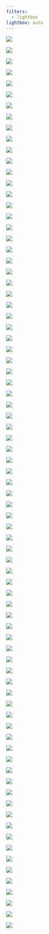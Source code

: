 ```yaml
---
filters:
  - lightbox
lightbox: auto
---
```


::: {layout="[[1, 1], [1]]"}
![](images/watermark/amblyrhynchus_cristatus_watermarked.jpg){group="my-gallery"}

![](images/watermark/california_sea_lion.JPG_watermarked_watermarked.jpg){group="my-gallery"}

![](images/watermark/california_sea_lion_watermarked.jpg){group="my-gallery"}

![](images/watermark/conolophus_subcristalus_watermarked.jpg){group="my-gallery"}

![](images/watermark/iguana_iguana_watermarked.jpg){group="my-gallery"}

![](images/watermark/IMG_0110_watermarked.jpg){group="my-gallery"}

![](images/watermark/IMG_3895_watermarked.jpg){group="my-gallery"}

![](images/watermark/IMG_5437_watermarked.jpg){group="my-gallery"}

![](images/watermark/IMG_5444_watermarked.jpg){group="my-gallery"}

![](images/watermark/IMG_5670_watermarked.jpg){group="my-gallery"}

![](images/watermark/IMG_5868_watermarked.jpg){group="my-gallery"}

![](images/watermark/IMG_5902_watermarked.jpg){group="my-gallery"}

![](images/watermark/IMG_7778_watermarked.jpg){group="my-gallery"}

![](images/watermark/_DSC3015_watermarked.jpg){group="my-gallery"}

![](images/watermark/_DSC3232_watermarked.jpg){group="my-gallery"}

![](images/watermark/_DSC3246_watermarked.jpg){group="my-gallery"}

![](images/watermark/_DSC3247_watermarked.jpg){group="my-gallery"}

![](images/watermark/_DSC3254_watermarked.jpg){group="my-gallery"}

![](images/watermark/_DSC3255_watermarked.jpg){group="my-gallery"}

![](images/watermark/_DSC3257_watermarked.jpg){group="my-gallery"}

![](images/watermark/_DSC3258_watermarked.jpg){group="my-gallery"}

![](images/watermark/_DSC3263_watermarked.jpg){group="my-gallery"}

![](images/watermark/_DSC3312_watermarked.jpg){group="my-gallery"}

![](images/watermark/_DSC3322_watermarked.jpg){group="my-gallery"}

![](images/watermark/_DSC3324_watermarked.jpg){group="my-gallery"}

![](images/watermark/_DSC3330_watermarked.jpg){group="my-gallery"}

![](images/watermark/_DSC3349_watermarked.jpg){group="my-gallery"}

![](images/watermark/_DSC3354_watermarked.jpg){group="my-gallery"}

![](images/watermark/_DSC3358_watermarked.jpg){group="my-gallery"}

![](images/watermark/_DSC3369_watermarked.jpg){group="my-gallery"}

![](images/watermark/_DSC3371_watermarked.jpg){group="my-gallery"}

![](images/watermark/_DSC3378_watermarked.jpg){group="my-gallery"}

![](images/watermark/_DSC3414_watermarked.jpg){group="my-gallery"}

![](images/watermark/_DSC3433_watermarked.jpg){group="my-gallery"}

![](images/watermark/_DSC3444_watermarked.jpg){group="my-gallery"}

![](images/watermark/_DSC3451_watermarked.jpg){group="my-gallery"}

![](images/watermark/_DSC3458_watermarked.jpg){group="my-gallery"}

![](images/watermark/_DSC3459_watermarked.jpg){group="my-gallery"}

![](images/watermark/_DSC3467_watermarked.jpg){group="my-gallery"}

![](images/watermark/_DSC3476_watermarked.jpg){group="my-gallery"}

![](images/watermark/_DSC3480_watermarked.jpg){group="my-gallery"}

![](images/watermark/_DSC3482_watermarked.jpg){group="my-gallery"}

![](images/watermark/_DSC3484_watermarked.jpg){group="my-gallery"}

![](images/watermark/_DSC3485_watermarked.jpg){group="my-gallery"}

![](images/watermark/_DSC3490_watermarked.jpg){group="my-gallery"}

![](images/watermark/_DSC3494_watermarked.jpg){group="my-gallery"}

![](images/watermark/_DSC3495_watermarked.jpg){group="my-gallery"}

![](images/watermark/_DSC3503_watermarked.jpg){group="my-gallery"}

![](images/watermark/_DSC3506_watermarked.jpg){group="my-gallery"}

![](images/watermark/_DSC3521_watermarked.jpg){group="my-gallery"}

![](images/watermark/_DSC3525_watermarked.jpg){group="my-gallery"}

![](images/watermark/_DSC3528_watermarked.jpg){group="my-gallery"}

![](images/watermark/_DSC3542_watermarked.jpg){group="my-gallery"}

![](images/watermark/_DSC3544_watermarked.jpg){group="my-gallery"}

![](images/watermark/_DSC3552_watermarked.jpg){group="my-gallery"}

![](images/watermark/_DSC3558_watermarked.jpg){group="my-gallery"}

![](images/watermark/_DSC3586_watermarked.jpg){group="my-gallery"}

![](images/watermark/_DSC3587_watermarked.jpg){group="my-gallery"}

![](images/watermark/_DSC3590_watermarked.jpg){group="my-gallery"}

![](images/watermark/_DSC3594_watermarked.jpg){group="my-gallery"}

![](images/watermark/_DSC3608_watermarked.jpg){group="my-gallery"}

![](images/watermark/_DSC3666_watermarked.jpg){group="my-gallery"}

![](images/watermark/_DSC3675_watermarked.jpg){group="my-gallery"}

![](images/watermark/_DSC3685_watermarked.jpg){group="my-gallery"}

![](images/watermark/_DSC3690_watermarked.jpg){group="my-gallery"}

![](images/watermark/_DSC3692_watermarked.jpg){group="my-gallery"}

![](images/watermark/_DSC3726_watermarked.jpg){group="my-gallery"}

![](images/watermark/_DSC3737_watermarked.jpg){group="my-gallery"}

![](images/watermark/_DSC3759_watermarked.jpg){group="my-gallery"}

![](images/watermark/_DSC3823_watermarked.jpg){group="my-gallery"}

![](images/watermark/_DSC3879_watermarked.jpg){group="my-gallery"}

![](images/watermark/_DSC3886_watermarked.jpg){group="my-gallery"}

![](images/watermark/_DSC3889_watermarked.jpg){group="my-gallery"}

![](images/watermark/_DSC3938_watermarked.jpg){group="my-gallery"}

![](images/watermark/_DSC3941_watermarked.jpg){group="my-gallery"}

![](images/watermark/_DSC4090_watermarked.jpg){group="my-gallery"}

![](images/watermark/_DSC4093_watermarked.jpg){group="my-gallery"}

![](images/watermark/_DSC4166_watermarked.jpg){group="my-gallery"}

![](images/watermark/_DSC4169_watermarked.jpg){group="my-gallery"}

![](images/watermark/_DSC4197_watermarked.jpg){group="my-gallery"}

![](images/watermark/_DSC4231_watermarked.jpg){group="my-gallery"}
:::
